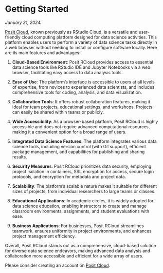 # Getting Started

*January 21, 2024.*

[Posit Cloud](https://posit.cloud/), known previously as RStudio Cloud, is a versatile and user-friendly cloud computing platform designed for data science activities. This platform enables users to perform a variety of data science tasks directly in a web browser without needing to install or configure software locally. Here are its main features and advantages:

1. **Cloud-Based Environment**: Posit RCloud provides access to essential data science tools like RStudio IDE and Jupyter Notebooks via a web browser, facilitating easy access to data analysis tools.

2. **Ease of Use**: The platform's interface is accessible to users at all levels of expertise, from novices to experienced data scientists, and includes comprehensive tools for coding, analysis, and data visualization.

3. **Collaboration Tools**: It offers robust collaboration features, making it ideal for team projects, educational settings, and workshops. Projects can easily be shared within teams or publicly.

4. **Wide Accessibility**: As a browser-based platform, Posit RCloud is highly accessible and does not require advanced computational resources, making it a convenient option for a broad range of users.

5. **Integrated Data Science Features**: The platform integrates various data science tools, including version control (with Git support), efficient package management, and capabilities for publishing and sharing results.

6. **Security Measures**: Posit RCloud prioritizes data security, employing project isolation in containers, SSL encryption for access, secure login protocols, and encryption for metadata and project data.

7. **Scalability**: The platform's scalable nature makes it suitable for different sizes of projects, from individual researchers to large teams or classes.

8. **Educational Applications**: In academic circles, it is widely adopted for data science education, enabling instructors to create and manage classroom environments, assignments, and student evaluations with ease.

9. **Business Applications**: For businesses, Posit RCloud streamlines teamwork, ensures uniformity in project environments, and enhances project management efficiency.

Overall, Posit RCloud stands out as a comprehensive, cloud-based solution for diverse data science endeavors, making advanced data analysis and collaboration more accessible and efficient for a wide array of users.

Please consider creating an account on [Posit Cloud](https://posit.cloud/).
